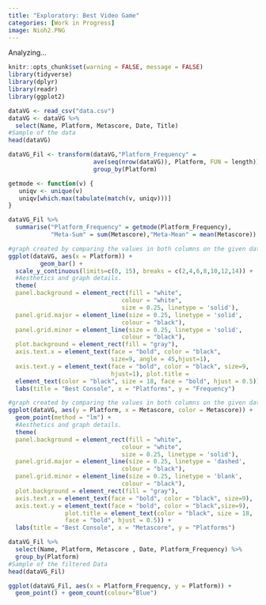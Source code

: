 ```yaml
---
title: "Exploratory: Best Video Game"
categories: [Work in Progress]
image: Nioh2.PNG
---
```


Analyzing...

```r
knitr::opts_chunk$set(warning = FALSE, message = FALSE) 
library(tidyverse)
library(dplyr)
library(readr)
library(ggplot2)
```

```r
dataVG <- read_csv("data.csv")
dataVG <- dataVG %>% 
  select(Name, Platform, Metascore, Date, Title)
#Sample of the data
head(dataVG)

dataVG_Fil <- transform(dataVG,"Platform_Frequency" = 
                        ave(seq(nrow(dataVG)), Platform, FUN = length)) %>% 
                        group_by(Platform)

getmode <- function(v) {
   uniqv <- unique(v)
   uniqv[which.max(tabulate(match(v, uniqv)))]
}

dataVG_Fil %>% 
  summarise("Platform_Frequency" = getmode(Platform_Frequency), 
            "Meta-Sum" = sum(Metascore),"Meta-Mean" = mean(Metascore))
```

```r
#graph created by comparing the values in both columns on the given dataset
ggplot(dataVG, aes(x = Platform)) +
         geom_bar() +
  scale_y_continuous(limits=c(0, 15), breaks = c(2,4,6,8,10,12,14)) +
  #Aesthetics and graph details.
  theme(
  panel.background = element_rect(fill = "white",
                                colour = "white",
                                size = 0.25, linetype = 'solid'),
  panel.grid.major = element_line(size = 0.25, linetype = 'solid',
                                colour = "black"), 
  panel.grid.minor = element_line(size = 0.25, linetype = 'solid',
                                colour = "black"),
  plot.background = element_rect(fill = "gray"),
  axis.text.x = element_text(face = "bold", color = "black", 
                             size=9, angle = 45,hjust=1),
  axis.text.y = element_text(face = "bold", color = "black", size=9, 
                             hjust=1), plot.title = 
  element_text(color = "black", size = 18, face = "bold", hjust = 0.5)) + 
  labs(title = "Best Console", x = "Platforms", y = "Frequency")

#graph created by comparing the values in both columns on the given dataset
ggplot(dataVG, aes(y = Platform, x = Metascore, color = Metascore)) + 
  geom_point(method = "lm") +
  #Aesthetics and graph details.
  theme(
  panel.background = element_rect(fill = "white",
                                colour = "white",
                                size = 0.25, linetype = 'solid'),
  panel.grid.major = element_line(size = 0.25, linetype = 'dashed',
                                colour = "black"), 
  panel.grid.minor = element_line(size = 0.25, linetype = 'blank',
                                colour = "black"),
  plot.background = element_rect(fill = "gray"),
  axis.text.x = element_text(face = "bold", color = "black", size=9),
  axis.text.y = element_text(face = "bold", color = "black",size=9), 
                plot.title = element_text(color = "black", size = 18,
                face = "bold", hjust = 0.5)) + 
  labs(title = "Best Console", x = "Metascore", y = "Platforms")
```

```r
dataVG_Fil %>% 
  select(Name, Platform, Metascore , Date, Platform_Frequency) %>% 
  group_by(Platform)
#Sample of the filtered Data
head(dataVG_Fil)

ggplot(dataVG_Fil, aes(x = Platform_Frequency, y = Platform)) + 
  geom_point() + geom_count(colour="Blue")
```


